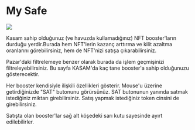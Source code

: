 # My Safe
![](/docs/image3.png)

Kasam sahip olduğunuz (ve havuzda kullamadığınız) NFT booster'ların durduğu yerdir.Burada hem NFT'lerin kazanç arttırma ve kilit azaltma oranlarını görebilirsiniz, hem de NFT'nizi satışa çıkarabilirsiniz.

Pazar'daki filtrelemeye benzer olarak burada da işlem geçmişinizi filtreleyebilirsiniz. Bu sayfa KASAM'da kaç tane booster'a sahip olduğunuzu gösterecektir.

Her booster kendisiyle ilişkili özellikleri gösterir. Mouse'u üzerine getirdiğinizde "SAT" butonunu görürsünüz. SAT butonunun yanında satmak istediğiniz miktarı girebilirsiniz. Satış yapmak istediğiniz token cinsini de girebilirsiniz.

Satışta olan booster'lar sağ alt köşedeki sarı kutu sayesinde ayırt edilebilirler.
